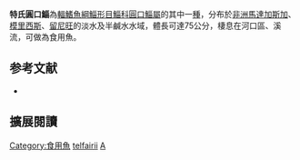 {{Speciesbox 
| status = LC
| status_system = IUCN3.1
| status_ref = 
| taxon = Agonostomus telfairii 
| authority =  [[Bancroft|Bancroft]], 1832
| synonyms = *''Agonostoma dobuloides''<br /><small>Valenciennes, 1836</small>
*''Agonostoma telfairii''<br /><small>Bennett, 1832</small>
*''Agonostomus dobuloides''<br /><small>Valenciennes, 1836</small>
*''Agonostomus globuloides''<br /><small>Valenciennes, 1836</small>
*''Agonostomus telfairi''<br /><small>Bennett, 1832</small>
*''Agonostomus macracanthus''<br /><small>Regan, 1907</small>
*''Nestis cyprinoides''<br /><small>Valenciennes, 1836</small>
*''Nestis dobuloides''<br /><small>Valenciennes, 1836</small>
}}
'''特氏圓口鯔'''為[[輻鰭魚綱|輻鰭魚綱]][[鯔形目|鯔形目]][[鯔科|鯔科]][[圓口鯔屬|圓口鯔屬]]的其中一[[種|種]]，分布於[[非洲|非洲]][[馬達加斯加|馬達加斯加]]、[[模里西斯|模里西斯]]、[[留尼旺|留尼旺]]的淡水及半鹹水水域，體長可達75公分，棲息在河口區、溪流，可做為食用魚。

== 参考文献 ==
{{reflist}}
*{{FishBase_species|genus=Agonostomus|species=telfairii|year=2012|month=7}}

== 擴展閱讀 == 
{{refbegin}}
{{wikispecies-inline|Agonostomus telfairii|特氏圓口鯔}}
{{refend}}
{{Taxonbar|from=Q304861}}

[[Category:食用魚|Category:食用魚]]
[[Category:圓口鯔屬|telfairii]]
[[Category:1832年描述的鱼类|A]]
